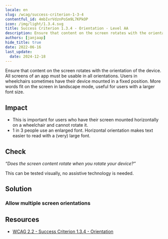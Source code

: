 ```yaml
---
locale: en
slug: /wcag/success-criterion-1-3-4
contentful_id: 4mbIvrVdznPoSm9L7KPkOP
icon: /img/light/1.3.4.svg
title: Success Criterion 1.3.4 - Orientation - Level AA
description: Ensure that content on the screen rotates with the orientation of the device. All screens of an app must be usable in all orientations. Users in wheelchairs sometimes have their device mounted in a fixed position. More words fit on the screen in landscape mode, useful for users with a larger font size.
authors: [janjaap]
hide_title: true
date: 2022-06-16
last_update:
  date: 2024-12-18
---
```


<Hero
  title="Orientation"
  image="/img/light/1.3.4.svg"
  alt="WCAG 1.3.4 icon"
  prefix="Success Criterion 1.3.4"
  suffix="Level AA"
/>

Ensure that content on the screen rotates with the orientation of the device. All screens of an app must be usable in all orientations. Users in wheelchairs sometimes have their device mounted in a fixed position. More words fit on the screen in landscape mode, useful for users with a larger font size.

## Impact

- This is important for users who have their screen mounted horizontally on a wheelchair and cannot rotate it.
- 1 in 3 people use an enlarged font. Horizontal orientation makes text easier to read with a (very) large font.

## Check

*“Does the screen content rotate when you rotate your device?”*

This can be tested visually, no assistive technology is needed.

## Solution

### Allow multiple screen orientations

<CodeSample id="screen-orientation" locale="en"/>

## Resources

- [WCAG 2.2 - Success Criterion 1.3.4 - Orientation](https://www.w3.org/TR/WCAG22/#orientation)
